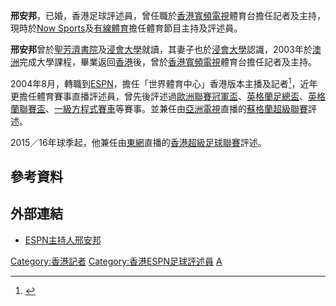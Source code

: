 '''邢安邦'''，已婚，香港足球評述員，曾任職於[[香港寬頻bbTV|香港寬頻電視]]體育台擔任記者及主持，現時於[[Now_Sports|Now Sports]]及[[有線體育|有線體育]]擔任體育節目主持及評述員。

'''邢安邦'''曾於[[聖芳濟書院_(香港)|聖芳濟書院]]及[[浸會大學|浸會大學]]就讀，其妻子也於[[浸會大學|浸會大學]]認識，2003年於[[澳洲|澳洲]]完成大學課程，畢業返回[[香港|香港]]後，曾於[[香港寬頻bbTV|香港寬頻電視]]體育台擔任記者及主持。

2004年8月，轉職到[[ESPN|ESPN]]，擔任「世界體育中心」香港版本主播及記者<ref>{{Cite web |url=https://www.youtube.com/watch?v=q7LNmlCGpwg |title=ESPN主持邢安邦 |access-date=2020-07-07 |archive-date=2020-09-03 |archive-url=https://web.archive.org/web/20200903112834/https://www.youtube.com/watch?v=q7LNmlCGpwg |dead-url=no }}</ref>，近年更擔任體育賽事直播評述員，曾先後評述過[[歐洲聯賽冠軍盃|歐洲聯賽冠軍盃]]、[[英格蘭足總盃|英格蘭足總盃]]、[[英格蘭聯賽盃|英格蘭聯賽盃]]、[[一級方程式賽車|一級方程式賽車]]等賽事。並兼任由[[亞洲電視|亞洲電視]]直播的[[蘇格蘭超級聯賽|蘇格蘭超級聯賽]]評述。

2015／16年球季起，他兼任由[[東網|東網]]直播的[[香港超級足球聯賽|香港超級足球聯賽]]評述。

==參考資料==
<div class="references-small">
<references />
</div>

==外部連結==
* [http://www.espnstar.com.tw/compere/emcee.asp?id=26 ESPN主持人邢安邦]{{dead link|date=2018年4月 |bot=InternetArchiveBot |fix-attempted=yes }}

[[Category:香港記者|Category:香港記者]]
[[Category:香港ESPN足球評述員|Category:香港ESPN足球評述員]]
[[Category:邢姓|A]]